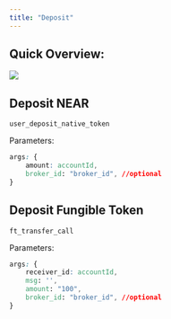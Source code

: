 ```yaml
---
title: "Deposit"
---
```


## Quick Overview:

![](/images/build-on-orderly/NEAR-deposit-flow.png)

## Deposit NEAR

`user_deposit_native_token`

Parameters:

```css
args: {
    amount: accountId,
    broker_id: "broker_id", //optional
}
```

## Deposit Fungible Token

`ft_transfer_call`

Parameters:

```css
args: {
    receiver_id: accountId,
    msg: '',
    amount: "100",
    broker_id: "broker_id", //optional
}
```